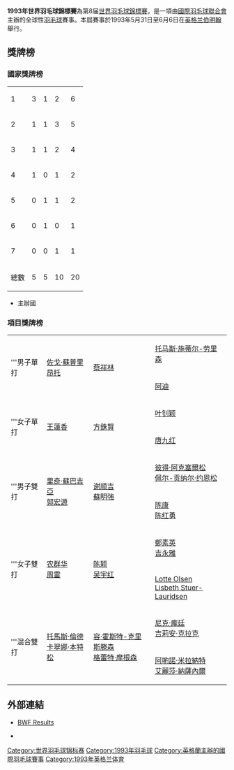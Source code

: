 {{noteTA
|G1=Badminton
}}
{{infobox badminton event
|name           = 1993年世界羽毛球錦標賽
|image          = 
|size           = 
|caption        =
|dates          = 1993年5月31日－6月6日
|number_edition = 第8屆
|level          = 1
|prize_money    = 
|location       = {{ENG}}[[伯明罕|伯明罕]]
|venue          = 
|previous       = 1991年世界羽毛球錦標賽
|next           = 1995年世界羽毛球錦標賽
}}
'''1993年世界羽毛球錦標賽'''為第8届[[世界羽毛球錦標賽|世界羽毛球錦標賽]]，是一項由[[國際羽毛球聯合會|國際羽毛球聯合會]]主辦的全球性[[羽毛球|羽毛球]]賽事。本屆賽事於1993年5月31日至6月6日在[[英格兰|英格兰]][[伯明翰|伯明翰]]舉行。

==獎牌榜==
===國家獎牌榜===
{| {{RankedMedalTable}}
|-
|1 || style=text-align:left| {{INA}}||3||1||2||6
|-
|2 || style=text-align:left| {{CHN}}||1||1||3||5
|-
|3 || style=text-align:left| {{DEN}}||1||1||2||4
|-
|4 || style=text-align:left| {{SWE}}||1||0||1||2
|-
|5 || style=text-align:left| {{flag|KOR|1984}}||0||1||1||2
|-
|6 || style=text-align:left| {{MAS}}||0||1||0||1
|- bgcolor=ccccff
|7 || style=text-align:left| {{ENG}}||0||0||1||1
|- class="sortbottom"
!colspan=2|總數|| 5 || 5 || 10 || 20
|}
*{{colorbox|#ccccff| }} 主辦國

===項目獎牌榜===
{| {{MedalistTable|type=項目}}
|-
|rowspan=2|'''男子單打
|rowspan=2|{{flagicon|INA}} [[佐戈·蘇普里昂托|佐戈·蘇普里昂托]]
|rowspan=2|{{flagicon|INA}} [[蔡祥林|蔡祥林]]
|{{flagicon|DEN}} [[托马斯·施蒂尔-劳里森|托马斯·施蒂尔-劳里森]]
|-
|{{flagicon|INA}} [[阿迪|阿迪]]
|-
|rowspan=2|'''女子單打
|rowspan=2|{{flagicon|INA}} [[王蓮香|王蓮香]]
|rowspan=2|{{flagicon|KOR|1984}} [[方銖賢|方銖賢]]
|{{flagicon|CHN}} [[叶钊颖|叶钊颖]]
|-
|{{flagicon|CHN}} [[唐九红|唐九红]]
|-
|rowspan=2|'''男子雙打
|rowspan=2|{{flagicon|INA}} [[里奇·蘇巴吉亞|里奇·蘇巴吉亞]]<br>{{flagicon|INA}} [[郭宏源|郭宏源]]
|rowspan=2|{{flagicon|MAS}} [[谢顺吉|谢顺吉]]<br>{{flagicon|MAS}} [[蘇明強|蘇明強]]
|{{flagicon|SWE}} [[彼得·阿克塞爾松|彼得·阿克塞爾松]]<br>{{flagicon|SWE}} [[佩尔-贡纳尔·约恩松|佩尔-贡纳尔·约恩松]]
|-
|{{flagicon|CHN}} [[陈康_(羽毛球运动员)|陈康]]<br>{{flagicon|CHN}} [[陈红勇|陈红勇]]
|-
|rowspan=2|'''女子雙打
|rowspan=2|{{flagicon|CHN}} [[农群华|农群华]]<br>{{flagicon|CHN}} [[周雷_(羽球運動員)|周雷]]
|rowspan=2|{{flagicon|CHN}} [[陈颖_(羽毛球运动员)|陈颖]]<br>{{flagicon|CHN}} [[吴宇红|吴宇红]]
|{{flagicon|KOR|1984}} [[鄭素英_(羽毛球運動員)|鄭素英]]<br>{{flagicon|KOR|1984}} [[吉永雅|吉永雅]]
|-
|{{flagicon|DEN}} [[Lotte_Olsen|Lotte Olsen]]<br>{{flagicon|DEN}} [[Lisbeth_Stuer-Lauridsen|Lisbeth Stuer-Lauridsen]]
|-
|rowspan=2|'''混合雙打
|rowspan=2|{{flagicon|DEN}} [[托馬斯·倫德|托馬斯·倫德]]<br>{{flagicon|SWE}} [[卡翠娜·本特松|卡翠娜·本特松]]
|rowspan=2|{{flagicon|DEN}} [[容·霍斯特-克里斯滕森|容·霍斯特-克里斯滕森]]<br>{{flagicon|DEN}} [[格蕾特·摩根森|格蕾特·摩根森]]
|{{flagicon|ENG}} [[尼克·龐廷|尼克·龐廷]]<br>{{flagicon|ENG}} [[吉莉安·克拉克|吉莉安·克拉克]]
|-
|{{flagicon|INA}} [[阿喲諾·米拉納特|阿喲諾·米拉納特]]<br>{{flagicon|INA}} [[艾麗莎·納薩內爾|艾麗莎·納薩內爾]]
|}

==外部連結==
* {{en}}[http://www.tournamentsoftware.com/sport/tournament.aspx?id=25EF811A-F33B-4B88-AFF9-3ABCB96D13D6 BWF Results]{{Wayback|url=http://www.tournamentsoftware.com/sport/tournament.aspx?id=25EF811A-F33B-4B88-AFF9-3ABCB96D13D6 |date=20151130115048 }}
* {{zh-cn}}{{cite web|title=第八届世锦赛回顾：羽坛群雄逐鹿 中国惨败而归|url=http://sports.sohu.com/20070811/n251535206.shtml|archiveurl=https://web.archive.org/web/20110718070239/http://sports.sohu.com/20070811/n251535206.shtml|newspaper=搜狐體育|date=2007-08-11|archivedate=2011-07-18|deadurl=no|accessdate=2017-08-13}}

{{世界羽毛球锦标赛}}

[[Category:世界羽毛球锦标赛|Category:世界羽毛球锦标赛]]
[[Category:1993年羽毛球|Category:1993年羽毛球]]
[[Category:英格蘭主辦的國際羽毛球賽事|Category:英格蘭主辦的國際羽毛球賽事]]
[[Category:1993年英格兰体育|Category:1993年英格兰体育]]